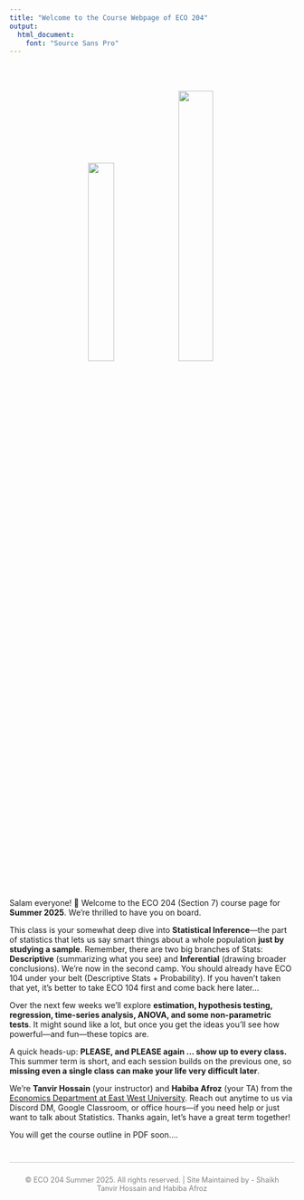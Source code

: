 ```yaml
---
title: "Welcome to the Course Webpage of ECO 204"
output: 
  html_document:
    font: "Source Sans Pro"
---
```


<br>
<br>

<center>

![](image_file.png){width=30%}
![](image_file2.png){width=35%}
</center>

<br>
<br>

Salam everyone! 👋 Welcome to the ECO 204 (Section 7) course page for **Summer 2025**. We’re thrilled to have you on board.

This class is your somewhat deep dive into **Statistical Inference**—the part of statistics that lets us say smart things about a whole population **just by studying a sample**. Remember, there are two big branches of Stats: **Descriptive** (summarizing what you see) and **Inferential** (drawing broader conclusions). We’re now in the second camp. You should already have ECO 104 under your belt (Descriptive Stats + Probability). If you haven’t taken that yet, it’s better to take ECO 104 first and come back here later...

Over the next few weeks we’ll explore **estimation, hypothesis testing, regression, time-series analysis, ANOVA, and some non-parametric tests**. It might sound like a lot, but once you get the ideas you’ll see how powerful—and fun—these topics are.

A quick heads-up: **PLEASE, and PLEASE again ... show up to every class.** This summer term is short, and each session builds on the previous one, so **missing even a single class can make your life very difficult later**.

We’re **Tanvir Hossain** (your instructor) and **Habiba Afroz** (your TA) from the [Economics Department at East West University](https://fbe.ewubd.edu/economics-department). Reach out anytime to us via Discord DM, Google Classroom, or office hours—if you need help or just want to talk about Statistics. Thanks again, let’s have a great term together!

You will get the course outline in PDF soon.... 




<div style="text-align: center; padding: 10px; margin-top: 40px; border-top: 1px solid #ccc; color: gray; font-size: 0.9em;">
  © ECO 204 Summer 2025. All rights reserved. | Site Maintained by - Shaikh Tanvir Hossain and Habiba Afroz
</div>